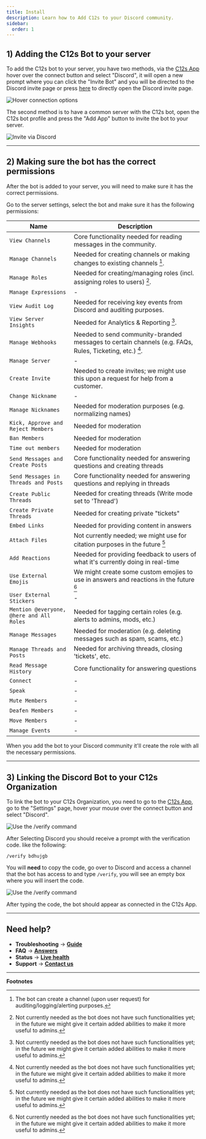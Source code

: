 ```yaml
---
title: Install
description: Learn how to Add C12s to your Discord community.
sidebar:
  order: 1
---
```



## 1) Adding the C12s Bot to your server

To add the C12s bot to your server, you have two methods, via the [C12s App](https://app.c12s.ai?r=docs) hover over the connect button and select "Discord", it will open a new prompt where you can click the "Invite Bot" and you will be directed to the Discord invite page or press [here](https://discord.com/oauth2/authorize?client_id=1287755859690262588&permissions=8&response_type=code&redirect_uri=https%3A%2F%2Fapp.c12s.ai%2Fconnect&scope=bot) to directly open the Discord invite page.

![Hover connection options](src/assets/screenshots/platforms/discord/connection-hover.gif)

The second method is to have a common server with the C12s bot, open the C12s bot profile and press the "Add App" button to invite the bot to your server.

![Invite via Discord](src/assets/screenshots/platforms/discord/discord-invite.gif)

---

## 2) Making sure the bot has the correct permissions

After the bot is added to your server, you will need to make sure it has the correct permissions.

Go to the server settings, select the bot and make sure it has the following permissions:

| Name | Description |
| ---- | ----------- |
| `View Channels` | Core functionality needed for reading messages in the community. |
| `Manage Channels` | Needed for creating channels or making changes to existing channels [^1]. |
| `Manage Roles` | Needed for creating/managing roles (incl. assigning roles to users) [^2]. |
| `Manage Expressions` | - |
| `View Audit Log` | Needed for receiving key events from Discord and auditing purposes. |
| `View Server Insights` | Needed for Analytics & Reporting [^2]. |
| `Manage Webhooks` | Needed to send community-branded messages to certain channels (e.g. FAQs, Rules, Ticketing, etc.) [^2]. |
| `Manage Server` | - |
| `Create Invite` | Needed to create invites; we might use this upon a request for help from a customer. |
| `Change Nickname` | - |
| `Manage Nicknames` | Needed for moderation purposes (e.g. normalizing names) |
| `Kick, Approve and Reject Members` | Needed for moderation |
| `Ban Members` | Needed for moderation |
| `Time out members` | Needed for moderation |
| `Send Messages and Create Posts` | Core functionality needed for answering questions and creating threads |
| `Send Messages in Threads and Posts` | Core functionality needed for answering questions and replying in threads |
| `Create Public Threads` | Needed for creating threads (Write mode set to 'Thread') |
| `Create Private Threads` | Needed for creating private "tickets" |
| `Embed Links` | Needed for providing content in answers |
| `Attach Files` | Not currently needed; we might use for citation purposes in the future [^2] |
| `Add Reactions` | Needed for providing feedback to users of what it's currently doing in real-time |
| `Use External Emojis` | We might create some custom emojies to use in answers and reactions in the future [^2] |
| `User External Stickers` | - |
| `Mention @everyone, @here and All Roles` | Needed for tagging certain roles (e.g. alerts to admins, mods, etc.) |
| `Manage Messages` | Needed for moderation (e.g. deleting messages such as spam, scams, etc.) |
| `Manage Threads and Posts` | Needed for archiving threads, closing 'tickets', etc. |
| `Read Message History` | Core functionality for answering questions |
| `Connect` | - |
| `Speak` | - |
| `Mute Members` | - |
| `Deafen Members` | - |
| `Move Members` | - |
| `Manage Events` | - |

<Badge text="Note" variant="tip" /> When you add the bot to your Discord community it'll create the role with all the necessary permissions.

---

## 3) Linking the Discord Bot to your C12s Organization

To link the bot to your C12s Organization, you need to go to the [C12s App](https://app.c12s.ai?r=docs), go to the "Settings" page, hover your mouse over the connect button and select "Discord".

![Use the /verify command](src/assets/screenshots/platforms/discord/copy-code.gif)

After Selecting Discord you should receive a prompt with the verification code. like the following:

```text
/verify bdhujgb
```

You will **need** to copy the code, go over to Discord and access a channel that the bot has access to and type `/verify`, you will see an empty box where you will insert the code.

![Use the /verify command](src/assets/screenshots/platforms/discord/verify.gif)

After typing the code, the bot should appear as connected in the C12s App.

---

## Need help?

* **Troubleshooting** → **[Guide](/resources/troubleshooting/)**
* **FAQ** → **[Answers](/resources/faq/)**
* **Status** → **[Live health](https://status.c12s.ai)**
* **Support** → **[Contact us](/support/)**

---

**Footnotes**

[^1]: The bot can create a channel (upon user request) for auditing/logging/alerting purposes.
[^2]: Not currently needed as the bot does not have such functionalities yet; in the future we might give it certain added abilities to make it more useful to admins.
